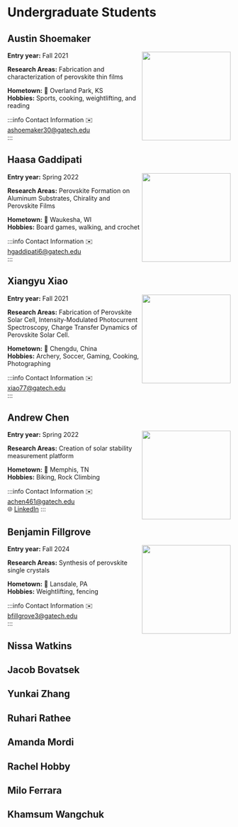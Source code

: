 
# Undergraduate Students


## Austin Shoemaker

<img src={austinImage} width="200" align="right"/>

**Entry year:** Fall 2021<br/>

**Research Areas:** Fabrication and characterization of perovskite thin films

**Hometown:** 🏡 Overland Park, KS <br/>
**Hobbies:** Sports, cooking, weightlifting, and reading

:::info Contact Information
✉️ ashoemaker30@gatech.edu <br/>
:::

## Haasa Gaddipati

<img src={haasaImage} width="200" align="right"/>

**Entry year:** Spring 2022<br/>

**Research Areas:** Perovskite Formation on Aluminum Substrates, Chirality and Perovskite Films

**Hometown:** 🏡 Waukesha, WI <br/>
**Hobbies:** Board games, walking, and crochet

:::info Contact Information
✉️ hgaddipati6@gatech.edu <br/>
:::

## Xiangyu Xiao

<img src={xiangyuImage} width="200" align="right"/>

**Entry year:** Fall 2021<br/>

**Research Areas:** Fabrication of Perovskite Solar Cell, Intensity-Modulated Photocurrent Spectroscopy, Charge Transfer Dynamics of Perovskite Solar Cell.

**Hometown:** 🏡 Chengdu, China <br/>
**Hobbies:** Archery, Soccer, Gaming, Cooking, Photographing

:::info Contact Information
✉️ xiao77@gatech.edu <br/>
:::

## Andrew Chen

<img src={andrewImage} width="200" align="right"/>

**Entry year:** Spring 2022<br/>

**Research Areas:** Creation of solar stability measurement platform

**Hometown:** 🏡 Memphis, TN <br/>
**Hobbies:** Biking, Rock Climbing

:::info Contact Information
✉️ achen461@gatech.edu <br/>
🌐 [LinkedIn](https://www.linkedin.com/in/andrew-chen03/)
:::

## Benjamin Fillgrove

<img src={benImage} width="200" align="right"/>

**Entry year:** Fall 2024<br/>

**Research Areas:** Synthesis of perovskite single crystals

**Hometown:** 🏡 Lansdale, PA <br/>
**Hobbies:** Weightlifting, fencing

:::info Contact Information
✉️ bfillgrove3@gatech.edu <br/>
:::

## Nissa Watkins

## Jacob Bovatsek

## Yunkai Zhang

## Ruhari Rathee

## Amanda Mordi

## Rachel Hobby

## Milo Ferrara

## Khamsum Wangchuk